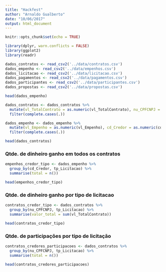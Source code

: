 ```yaml
---
title: "Hackfest"
author: "Arnaldo Gualberto"
date: "10/06/2017"
output: html_document
---
```


```r
knitr::opts_chunk$set(echo = TRUE)
```

```r
library(dplyr, warn.conflicts = FALSE)
library(ggplot2)
library(readr)
```

```r
dados_contratos <- read_csv2('../data/contratos.csv')
dados_empenho <- read_csv2('../data/empenhos.csv') 
dados_licitacao <- read_csv2('../data/licitacao.csv')
dados_pagamentos <- read_csv2('../data/pagamentos.csv')
dados_participantes <- read_csv2('../data/participantes.csv')
dados_propostas <- read_csv2('../data/propostas.csv')

head(dados_empenho)
```

```r
dados_contratos <- dados_contratos %>% 
  mutate(vl_TotalContrato = as.numeric(vl_TotalContrato), nu_CPFCNPJ = as.numeric(nu_CPFCNPJ)) %>%
  filter(complete.cases(.))

dados_empenho <- dados_empenho %>% 
  mutate(vl_Empenho = as.numeric(vl_Empenho), cd_Credor = as.numeric(cd_Credor)) %>% 
  filter(complete.cases(.))

head(dados_contratos)
```

### Qtde. de dinheiro ganho em todos os contratos

```r
empenhos_credor_tipo <- dados_empenho %>%
  group_by(cd_Credor, tp_Licitacao) %>%
  summarise(total = n())

head(empenhos_credor_tipo)
```

### Qtde. de dinheiro ganho por tipo de licitacao

```r
contratos_credor_tipo <- dados_contratos %>% 
  group_by(nu_CPFCNPJ, tp_Licitacao) %>%
  summarise(valor_total = sum(vl_TotalContrato))

head(contratos_credor_tipo)
```

### Qtde. de participações por tipo de licitação

```r
contratos_credores_participacoes <- dados_contratos %>%
  group_by(nu_CPFCNPJ, tp_Licitacao) %>%
  summarise(total = n())

head(contratos_credores_participacoes)
```

